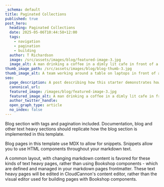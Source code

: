```yaml
---
_schema: default
title: Paginated Collections
published: true
post_hero:
  heading: Paginated Collections
  date: 2025-05-06T10:44:58+12:00
  tags:
    - navigation
    - pagination
    - building
  author: T Richardson
  image: /src/assets/images/blog/featured-image-3.jpg
  image_alt: A man drinking a coffee in a dimly lit cafe in front of a laptop.
thumb_image_path: /src/assets/images/blog/blog-thumb-3.jpg
thumb_image_alt: A team working around a table on laptops in front of a powerpoint.
seo:
  page_description: A post describing how this starter demonstrates how to paginate collections.
  canonical_url:
  featured_image: /images/blog/featured-image-3.jpg
  featured_image_alt: A man drinking a coffee in a dimly lit cafe in front of a laptop.
  author_twitter_handle:
  open_graph_type: article
  no_index: false
---
```

Blog section with tags and pagination included. Documentation, blog and other text heavy sections should replicate how the blog section is implemented in this template.

Blog pages in this template use MDX to allow for snippets. Snippets allow you to use HTML components throughout your markdown text.

A common layout, with changing markdown content is favored for these kinds of text heavy pages, rather than using Bookshop components - which are defined and managed in your markdown pages frontmatter. These text heavy pages will be edited in CloudCannon's content editor, rather than the visual editor used for building pages with Bookshop components.